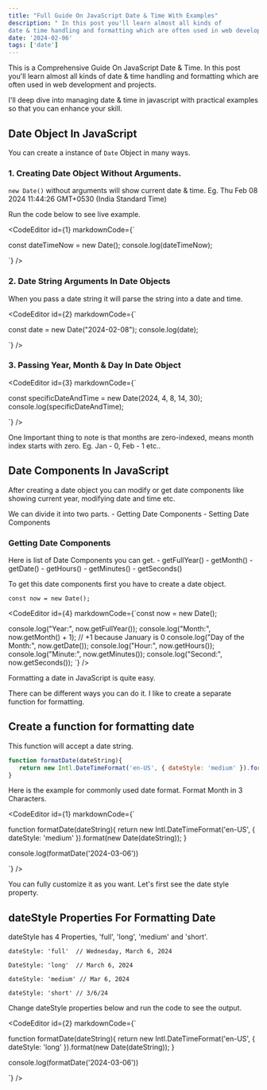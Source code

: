 ```yaml
---
title: "Full Guide On JavaScript Date & Time With Examples"
description: " In this post you'll learn almost all kinds of
date & time handling and formatting which are often used in web development and projects."
date: '2024-02-06'
tags: ['date']
---
```


This is a Comprehensive Guide On JavaScript Date & Time. In this post you'll learn almost all kinds of
date & time handling and formatting which are often used in web development and projects.

I'll deep dive into managing date & time in javascript with practical examples so that you can enhance your skill.

## Date Object In JavaScript

You can create a instance of `Date` Object in many ways.

### 1. Creating Date Object Without Arguments.

`new Date()` without arguments will show current date & time. Eg. Thu Feb 08 2024 11:44:26 GMT+0530 (India Standard Time)

Run the code below to see live example.

<CodeEditor id={1} markdownCode={`


const dateTimeNow = new Date();
console.log(dateTimeNow);


`} />

### 2. Date String Arguments In Date Objects

When you pass a date string it will parse the string into a date and time.

<CodeEditor id={2} markdownCode={`


const date = new Date("2024-02-08");
console.log(date); 


`} />

### 3. Passing Year, Month & Day In Date Object

<CodeEditor id={3} markdownCode={`


const specificDateAndTime = new Date(2024, 4, 8, 14, 30);
console.log(specificDateAndTime);


`} />

One Important thing to note is that months are zero-indexed, means month index starts with zero. Eg. Jan - 0, Feb - 1 etc..


## Date Components In JavaScript

After creating a date object you can modify or get date components like showing current year, modifying date and time etc.

We can divide it into two parts.
    - Getting Date Components
    - Setting Date Components

### Getting Date Components

Here is list of Date Components you can get.
    - getFullYear()
    - getMonth()
    - getDate()
    - getHours()
    - getMinutes()
    - getSeconds()

To get this date components first you have to create a date object.

`const now = new Date();`

<CodeEditor id={4} markdownCode={`const now = new Date();

console.log("Year:", now.getFullYear());
console.log("Month:", now.getMonth() + 1); // +1 because January is 0
console.log("Day of the Month:", now.getDate());
console.log("Hour:", now.getHours());
console.log("Minute:", now.getMinutes());
console.log("Second:", now.getSeconds());
`} />





Formatting a date in JavaScript is quite easy. 

There can be different ways you can do it. I like to create a separate function for formatting.

## Create a function for formatting date

This function will accept a date string.

```javascript
function formatDate(dateString){
   return new Intl.DateTimeFormat('en-US', { dateStyle: 'medium' }).format(new Date(dateString));
}
```

Here is the example for commonly used date format. Format Month in 3 Characters.

<CodeEditor id={1} markdownCode={`

function formatDate(dateString){
    return new Intl.DateTimeFormat('en-US', { dateStyle: 'medium' }).format(new Date(dateString));
}

console.log(formatDate('2024-03-06'))

`} />

You can fully customize it as you want. Let's first see the date style property.

## dateStyle Properties For Formatting Date

dateStyle has 4 Properties, 'full', 'long', 'medium' and 'short'.

```
dateStyle: 'full'  // Wednesday, March 6, 2024

DateStyle: 'long'  // March 6, 2024

dateStyle: 'medium' // Mar 6, 2024

dateStyle: 'short' // 3/6/24
```

Change dateStyle properties below and run the code to see the output.

<CodeEditor id={2} markdownCode={`

function formatDate(dateString){
    return new Intl.DateTimeFormat('en-US', { dateStyle: 'long' }).format(new Date(dateString));
}

console.log(formatDate('2024-03-06'))

`} />

